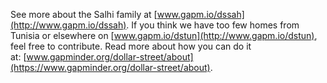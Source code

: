 See more about the Salhi family at [www.gapm.io/dssah](http://www.gapm.io/dssah). If you think we have too few homes from Tunisia or elsewhere on [www.gapm.io/dstun](http://www.gapm.io/dstun), feel free to contribute. Read more about how you can do it at: [www.gapminder.org/dollar-street/about](https://www.gapminder.org/dollar-street/about).